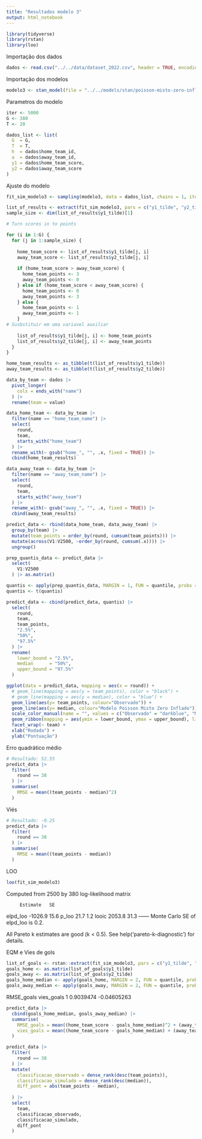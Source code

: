 ```yaml
---
title: "Resultados modelo 3"
output: html_notebook
---
```


```r
library(tidyverse)
library(rstan)
library(loo)
```

Importação dos dados 
```r
dados <- read.csv("../../data/dataset_2022.csv", header = TRUE, encoding = 'UTF-8')
```

Importação dos modelos
```r
modelo3 <- stan_model(file = "../../models/stan/poisson-misto-zero-inflado.stan")
```

Parametros do modelo
```r
iter <- 5000
G <- 380
T <- 20

dados_list <- list(
  G  = G,
  T  = T,
  h  = dados$home_team_id,
  a  = dados$away_team_id,
  y1 = dados$home_team_score,
  y2 = dados$away_team_score
)
```

Ajuste do modelo
```r
fit_sim_modelo3 <- sampling(modelo3, data = dados_list, chains = 1, iter = iter, cores = 1, refresh = 100)
```

```r
list_of_results <- extract(fit_sim_modelo3, pars = c("y1_tilde", "y2_tilde"))
sample_size <- dim(list_of_results$y1_tilde)[1]
```

```r
# Turn scores in to points

for (i in 1:G) {
  for (j in 1:sample_size) {
    
    home_team_score <- list_of_results$y1_tilde[j, i]
    away_team_score <- list_of_results$y2_tilde[j, i]
    
    if (home_team_score > away_team_score) {
      home_team_points <- 3
      away_team_points <- 0
    } else if (home_team_score < away_team_score) {
      home_team_points <- 0
      away_team_points <- 3
    } else {
      home_team_points <- 1
      away_team_points <- 1
    }
# Susbstituir em uma variavel auxiliar
        
    list_of_results$y1_tilde[j, i] <- home_team_points
    list_of_results$y2_tilde[j, i] <- away_team_points
  }
}

home_team_results <- as_tibble(t(list_of_results$y1_tilde))
away_team_results <- as_tibble(t(list_of_results$y2_tilde))

data_by_team <- dados |> 
  pivot_longer(
    cols = ends_with("name")
  ) |>
  rename(team = value) 

data_home_team <- data_by_team |>
  filter(name == "home_team_name") |>
  select(
    round,
    team,
    starts_with("home_team")
  ) |>
  rename_with(~ gsub("home_", "", .x, fixed = TRUE)) |>
  cbind(home_team_results)

data_away_team <- data_by_team |>
  filter(name == "away_team_name") |>
  select(
    round,
    team,
    starts_with("away_team")
  ) |>
  rename_with(~ gsub("away_", "", .x, fixed = TRUE)) |>
  cbind(away_team_results) 

predict_data <- rbind(data_home_team, data_away_team) |>
  group_by(team) |>
  mutate(team_points = order_by(round, cumsum(team_points))) |>
  mutate(across(V1:V2500, ~order_by(round, cumsum(.x)))) |>
  ungroup()

prep_quantis_data <- predict_data |>
  select(
    V1:V2500
  ) |> as.matrix()

quantis <- apply(prep_quantis_data, MARGIN = 1, FUN = quantile, probs = c(0.025, 0.5, 0.975))
quantis <- t(quantis)

predict_data <- cbind(predict_data, quantis) |>
  select(
    round,
    team,
    team_points,
    "2.5%",
    "50%",
    "97.5%"
  ) |>
  rename(
    lower_bound = "2.5%",
    median      = "50%",
    upper_bound = "97.5%"
  )

```

```r
ggplot(data = predict_data, mapping = aes(x = round)) + 
  # geom_line(mapping = aes(y = team_points), color = "black") +
  # geom_line(mapping = aes(y = median), color = "blue") + 
  geom_line(aes(y= team_points, colour="Observado")) +
  geom_line(aes(y= median, colour="Modelo Poisson Misto Zero Inflado")) +
  scale_color_manual(name = "", values = c("Observado" = "darkblue", "Modelo Poisson Misto Zero Inflado" = "red")) +
  geom_ribbon(mapping = aes(ymin = lower_bound, ymax = upper_bound), linetype=2, alpha=0.1) + 
  facet_wrap(~ team) +
  xlab("Rodada") +
  ylab("Pontuação")
```

Erro quadrático médio
```r
# Resultado: 52.55
predict_data |>
  filter(
    round == 38
  ) |>
  summarise(
    RMSE = mean((team_points - median)^2)
  )
```

Viés
```r
# Resultado: -0.25
predict_data |>
  filter(
    round == 38
  ) |>
  summarise(
    RMSE = mean((team_points - median))
  )
```

LOO
```r
loo(fit_sim_modelo3)
```

Computed from 2500 by 380 log-likelihood matrix

         Estimate   SE
elpd_loo  -1026.9 15.6
p_loo        21.7  1.2
looic      2053.8 31.3
------
Monte Carlo SE of elpd_loo is 0.2.

All Pareto k estimates are good (k < 0.5).
See help('pareto-k-diagnostic') for details.

EQM e Vies de gols
```r
list_of_goals <- rstan::extract(fit_sim_modelo3, pars = c("y1_tilde", "y2_tilde"))
goals_home <- as.matrix(list_of_goals$y1_tilde)
goals_away <- as.matrix(list_of_goals$y2_tilde)
goals_home_median <- apply(goals_home, MARGIN = 2, FUN = quantile, probs = c(0.5))
goals_away_median <- apply(goals_away, MARGIN = 2, FUN = quantile, probs = c(0.5))
```

  RMSE_goals  vies_goals
1  0.9039474 -0.04605263
```r
predict_data |>
  cbind(goals_home_median, goals_away_median) |>
  summarise(
    RMSE_goals = mean((home_team_score - goals_home_median)^2 + (away_team_score - goals_away_median)^2) / 2,
    vies_goals = mean((home_team_score - goals_home_median) + (away_team_score - goals_away_median)) / 2
  )
```

```r
predict_data |>
  filter(
    round == 38
  ) |>
  mutate(
    classificacao_observado = dense_rank(desc(team_points)),
    classificacao_simulado = dense_rank(desc(median)),
    diff_pont = abs(team_points - median),
    
  ) |>
  select(
    team,
    classificacao_observado,
    classificacao_simulado,
    diff_pont
  )
```

